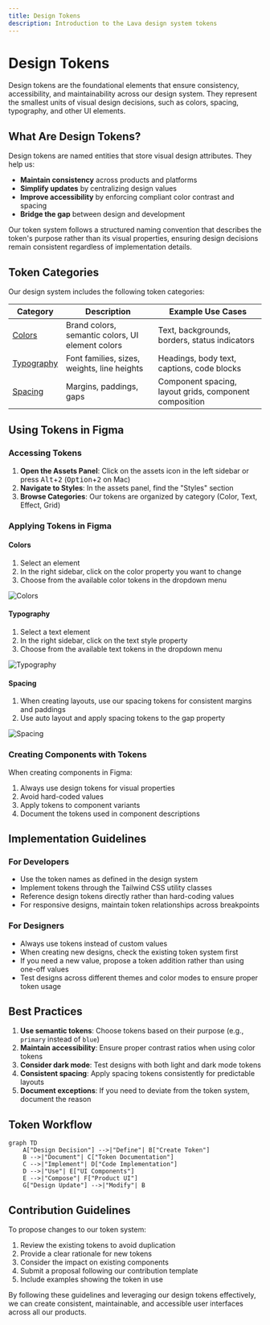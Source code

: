 ```yaml
---
title: Design Tokens
description: Introduction to the Lava design system tokens
---
```


 


# Design Tokens

Design tokens are the foundational elements that ensure consistency, accessibility, and maintainability across our design system. They represent the smallest units of visual design decisions, such as colors, spacing, typography, and other UI elements.

## What Are Design Tokens?

Design tokens are named entities that store visual design attributes. They help us:

- **Maintain consistency** across products and platforms
- **Simplify updates** by centralizing design values
- **Improve accessibility** by enforcing compliant color contrast and spacing
- **Bridge the gap** between design and development

Our token system follows a structured naming convention that describes the token's purpose rather than its visual properties, ensuring design decisions remain consistent regardless of implementation details.

## Token Categories

Our design system includes the following token categories:

| Category | Description | Example Use Cases |
|----------|-------------|-------------------|
| [Colors](/tokens/colors) | Brand colors, semantic colors, UI element colors | Text, backgrounds, borders, status indicators |
| [Typography](/tokens/typography) | Font families, sizes, weights, line heights | Headings, body text, captions, code blocks |
| [Spacing](/tokens/space) | Margins, paddings, gaps | Component spacing, layout grids, component composition |

## Using Tokens in Figma

### Accessing Tokens

1. **Open the Assets Panel**: Click on the assets icon in the left sidebar or press <kbd>Alt</kbd>+<kbd>2</kbd> (<kbd>Option</kbd>+<kbd>2</kbd> on Mac)
2. **Navigate to Styles**: In the assets panel, find the "Styles" section
3. **Browse Categories**: Our tokens are organized by category (Color, Text, Effect, Grid)

### Applying Tokens in Figma

#### Colors
1. Select an element
2. In the right sidebar, click on the color property you want to change
3. Choose from the available color tokens in the dropdown menu

![Colors](/06.png)

#### Typography
1. Select a text element
2. In the right sidebar, click on the text style property
3. Choose from the available text tokens in the dropdown menu

![Typography](/05.png)

#### Spacing
1. When creating layouts, use our spacing tokens for consistent margins and paddings
2. Use auto layout and apply spacing tokens to the gap property

![Spacing](/07.png)

### Creating Components with Tokens

When creating components in Figma:

1. Always use design tokens for visual properties
2. Avoid hard-coded values
3. Apply tokens to component variants
4. Document the tokens used in component descriptions

## Implementation Guidelines

### For Developers

- Use the token names as defined in the design system
- Implement tokens through the Tailwind CSS utility classes
- Reference design tokens directly rather than hard-coding values
- For responsive designs, maintain token relationships across breakpoints

### For Designers

- Always use tokens instead of custom values
- When creating new designs, check the existing token system first
- If you need a new value, propose a token addition rather than using one-off values
- Test designs across different themes and color modes to ensure proper token usage

## Best Practices

1. **Use semantic tokens**: Choose tokens based on their purpose (e.g., `primary` instead of `blue`)
2. **Maintain accessibility**: Ensure proper contrast ratios when using color tokens
3. **Consider dark mode**: Test designs with both light and dark mode tokens
4. **Consistent spacing**: Apply spacing tokens consistently for predictable layouts
5. **Document exceptions**: If you need to deviate from the token system, document the reason

## Token Workflow

```mermaid
graph TD
    A["Design Decision"] -->|"Define"| B["Create Token"]
    B -->|"Document"| C["Token Documentation"]
    C -->|"Implement"| D["Code Implementation"]
    D -->|"Use"| E["UI Components"]
    E -->|"Compose"| F["Product UI"]
    G["Design Update"] -->|"Modify"| B
```

## Contribution Guidelines

To propose changes to our token system:

1. Review the existing tokens to avoid duplication
2. Provide a clear rationale for new tokens
3. Consider the impact on existing components
4. Submit a proposal following our contribution template
5. Include examples showing the token in use

By following these guidelines and leveraging our design tokens effectively, we can create consistent, maintainable, and accessible user interfaces across all our products.